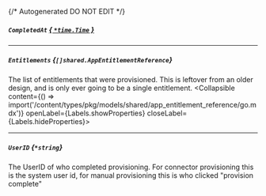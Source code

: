 {/* Autogenerated DO NOT EDIT  */}

##### `CompletedAt` [*{ `*time.Time` }*](https://pkg.go.dev/time#Time)

---
##### `Entitlements` *{`[]shared.AppEntitlementReference`}*
The list of entitlements that were provisioned. This is leftover from an older design, and is only ever going to be a single entitlement.
<Collapsible content={() => import('/content/types/pkg/models/shared/app_entitlement_reference/go.mdx')} openLabel={Labels.showProperties} closeLabel={Labels.hideProperties}>
</Collapsible>

---
##### `UserID` *{`*string`}*
The UserID of who completed provisioning. For connector provisioning this is the system user id, for manual provisioning this is who clicked "provision complete"



